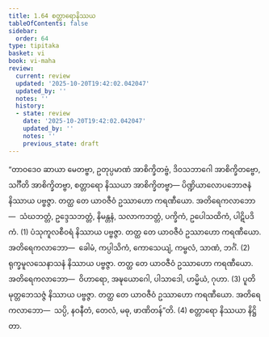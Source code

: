```yaml
---
title: 1.64 စတ္တာရောနိဿယ
tableOfContents: false
sidebar:
  order: 64
type: tipitaka
basket: vi
book: vi-maha
review:
  current: review
  updated: '2025-10-20T19:42:02.042047'
  updated_by: ''
  notes: ''
  history:
  - state: review
    date: '2025-10-20T19:42:02.042047'
    updated_by: ''
    notes: ''
    previous_state: draft
---
```



<DynamicBreadcrumb />


<ReviewStatus review={frontmatter.review} showDetails={true} />

<HypothesisAnnotation frontmatter={frontmatter} />

<Division number="128" book="vi-maha" e="ch" v="3" p="133">

<Paragraph number="533" book="vi-maha">
“တာဝဒေဝ ဆာယာ မေတဗ္ဗာ, ဥတုပ္ပမာဏံ အာစိက္ခိတဗ္ဗံ, ဒိဝသဘာဂေါ အာစိက္ခိတဗ္ဗော, သင်္ဂီတိ အာစိက္ခိတဗ္ဗာ, စတ္တာရော နိဿယာ အာစိက္ခိတဗ္ဗာ—
</Paragraph>

<Paragraph number="534" book="vi-maha">
ပိဏ္ဍိယာလောပဘောဇနံ နိဿာယ ပဗ္ဗဇ္ဇာ. တတ္ထ တေ ယာဝဇီဝံ ဥဿာဟော ကရဏီယော. အတိရေကလာဘော—  သံဃဘတ္တံ, ဥဒ္ဒေသဘတ္တံ, နိမန္တနံ, သလာကဘတ္တံ, ပက္ခိကံ, ဥပေါသထိကံ, ပါဋိပဒိကံ. (1)
</Paragraph>

<Paragraph number="535" book="vi-maha">
ပံသုကူလစီဝရံ နိဿာယ ပဗ္ဗဇ္ဇာ. တတ္ထ တေ ယာဝဇီဝံ ဥဿာဟော ကရဏီယော. အတိရေကလာဘော—  ခေါမံ, ကပ္ပါသိကံ, ကောသေယျံ, ကမ္ဗလံ, သာဏံ, ဘင်္ဂံ. (2)
</Paragraph>

<Paragraph number="536" book="vi-maha">
ရုက္ခမူလသေနာသနံ နိဿာယ ပဗ္ဗဇ္ဇာ. တတ္ထ တေ ယာဝဇီဝံ ဥဿာဟော ကရဏီယော. အတိရေကလာဘော—  ဝိဟာရော, အဍ္ဎယောဂေါ, ပါသာဒေါ, ဟမ္မိယံ, ဂုဟာ. (3)
</Paragraph>

<Paragraph number="537" book="vi-maha">
ပူတိမုတ္တဘေသဇ္ဇံ နိဿာယ ပဗ္ဗဇ္ဇာ. တတ္ထ တေ ယာဝဇီဝံ ဥဿာဟော ကရဏီယော. အတိရေကလာဘော—  သပ္ပိ, နဝနီတံ, တေလံ, မဓု, ဖာဏိတန်”တိ. (4)

</Paragraph>
</Division>

<Paragraph number="538" type="center" book="vi-maha">
စတ္တာရော နိဿယာ နိဋ္ဌိတာ.
</Paragraph>